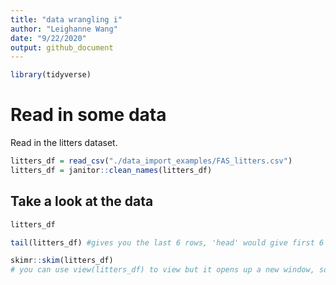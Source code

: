 ```yaml
---
title: "data wrangling i"
author: "Leighanne Wang"
date: "9/22/2020"
output: github_document
---
```


```r
library(tidyverse)
```

# Read in some data

Read in the litters dataset.
```r
litters_df = read_csv("./data_import_examples/FAS_litters.csv")
litters_df = janitor::clean_names(litters_df)
```

## Take a look at the data
```r
litters_df
```

```r
tail(litters_df) #gives you the last 6 rows, 'head' would give first 6
```

```r
skimr::skim(litters_df)
# you can use view(litters_df) to view but it opens up a new window, so try and use in the console only not hte r markdown file
```

